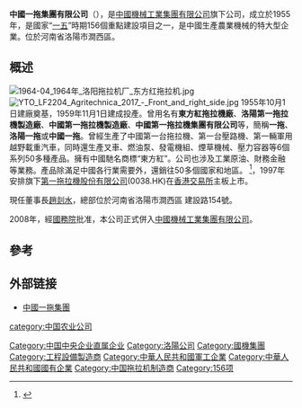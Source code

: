 {{Infobox company
| name             = 中國一拖集團有限公司
| native_name = 中国一拖集团有限公司
| logo             =
| caption          =
| type             = [[子公司|子公司]]
| local_code_name = CN
| local_code = 91410000169958054B
| predecessor      = 中國第一拖拉機製造廠
| successor        =
| foundation       = 1955
| founder          =
| defunct          =
| location         =
| locations        =
| location_city    = [[河南省|河南省]][[洛陽市|洛陽市]][[澗西區|澗西區]]
| location_country = [[中国|中国]]
| area_served      =  世界范围
| key_people       =
| industry         = 制造业
| products         = 農業機械, [[拖拉機|拖拉機]]
| production       =
| services         =
| owner            =
| num_employees    =
| parent           = [[國機集團|國機集團]]
| divisions        =
| subsid           =
| homepage         = [http://www.yituo.com.cn/ 中國一拖集團]<br>[http://www.yto-en.com/ YTO Global]
| footnotes        =
}}

'''中國一拖集團有限公司'''（{{lang-en|'''YTO Group Corporation'''}}），是[[中國機械工業集團有限公司|中國機械工業集團有限公司]]旗下公司，成立於1955年，是國家“[[一五|一五]]”時期156個重點建設項目之一，是中國生產農業機械的特大型企業。位於河南省洛陽市澗西區。

==概述==
[[File:1964-04_1964年_洛阳拖拉机厂_东方红拖拉机.jpg|thumb]]
[[File:YTO_LF2204_Agritechnica_2017_-_Front_and_right_side.jpg|thumb]]
1955年10月1日建廠奠基，1959年11月1日建成投產。曾用名有'''東方紅拖拉機廠'''、'''洛陽第一拖拉機製造廠'''、'''中國第一拖拉機製造廠'''、'''中國第一拖拉機集團有限公司'''等，簡稱'''一拖'''、'''洛陽一拖'''或'''中國一拖'''。曾經生產了中國第一台拖拉機、第一台壓路機、第一輛軍用越野載重汽車，同時還生產叉車、燃油泵、發電機組、煙草機械、壓力容器等6個系列50多種產品。擁有中國馳名商標“東方紅”。公司也涉及工業原油、財務金融等業務。產品除滿足中國各行業需要外，還銷往50多個國家和地區。 <ref>{{Cite web |url=http://www.yituo.com.cn/Sub/Content.aspx?type=content&InfoID=4f8420e8-1884-49a4-acbc-34568b845b52 |title=中國一拖集團有限公司簡介 |accessdate=2013-05-05 |archive-date=2013-04-20 |archive-url=https://web.archive.org/web/20130420071352/http://yituo.com.cn/Sub/Content.aspx?type=content&InfoID=4f8420e8-1884-49a4-acbc-34568b845b52 |dead-url=no }}</ref>，1997年安排旗下[[第一拖拉機股份有限公司|第一拖拉機股份有限公司]](0038.HK)在[[香港交易所|香港交易所]]主板上市。

現任董事長[[趙剡水|趙剡水]]，總部位於河南省洛陽市澗西區 建設路154號。

2008年，經[[中华人民共和国国务院|國務院]]批准，本公司正式併入[[中國機械工業集團有限公司|中國機械工業集團有限公司]]。

==參考==
{{reflist}}

== 外部链接 ==
* [http://www.yituo.com.cn/ 中國一拖集團]{{Wayback|url=http://www.yituo.com.cn/ |date=20110726031519 }}

{{中国重型机械制造商}}
{{156项重点工程}}

[[Category:中国中央企业直属企业|Category:中国中央企业直属企业]]
[[Category:洛陽公司|Category:洛陽公司]]
[[Category:國機集團|Category:國機集團]]
[[Category:工程設備製造商|Category:工程設備製造商]]
[[Category:中華人民共和國軍工企業|Category:中華人民共和國軍工企業]]
[[Category:中華人民共和國國有企業|Category:中華人民共和國國有企業]]
[[category:中国农业公司|category:中国农业公司]]
[[Category:中国拖拉机制造商|Category:中国拖拉机制造商]]
[[Category:156项|Category:156项]]